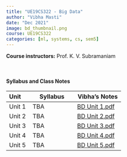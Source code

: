 ```yaml
---
title: "UE19CS322 - Big Data"
author: "Vibha Masti"
date: "Dec 2021"
image: bd_thumbnail.png
course: UE19CS322
categories: [ml, systems, cs, sem5]
---
```


**Course instructors:** Prof. K. V. Subramaniam

<br>


#### Syllabus and Class Notes

| Unit              | Syllabus                         |       Vibha's Notes                |
| :---------------- | -------------------------------- | ---------------------------------- |
| Unit 1            |  TBA  | [BD Unit 1.pdf](BD%20Unit%201.pdf) |
| Unit 2            | TBA | [BD Unit 2.pdf](BD%20Unit%202.pdf) |
| Unit 3            | TBA  | [BD Unit 3.pdf](BD%20Unit%203.pdf) |
| Unit 4            | TBA | [BD Unit 4.pdf](BD%20Unit%204.pdf) |
| Unit 5            | TBA | [BD Unit 5.pdf](BD%20Unit%205.pdf) |


<br>


<!-- #### Textbooks: 

-  **T1**: "Learning PHP, MySQL & JavaScript", Robin Nixon. May 2018, 5th edition, O'Reilly Media, Inc.
-  **T2**: "Pro MERN Stack: Full Stack Web App Development with Mongo, Express, React, and Node", by Vasan Subramanian. March 2017, Apress

<br>

#### Reference Books:

- **R1**: "Beginning Node.js, Express & MongoDB Development", Greg Lim, July 2019
- **R2**: "Learning React, Functional Web Development with React and Redux", Alex Banks and Eve Porcello, May 2017, O'Reilly Media, Inc.

<br> -->
